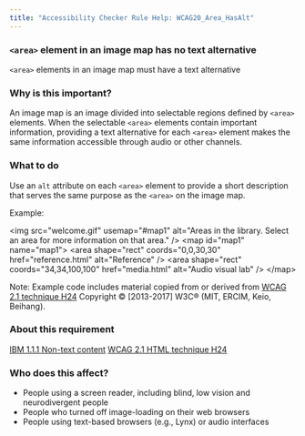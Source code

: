 ```yaml
---
title: "Accessibility Checker Rule Help: WCAG20_Area_HasAlt"
---
```


<div className="toolHelp">
<Row>
<Column colLg={16} colMd={8} colSm={4} className="toolHead">

### `<area>` element in an image map has no text alternative

<div id="locLevel"></div>

`<area>` elements in an image map must have a text alternative

</Column>
</Row>
<Row>
<Column colLg={11} colMd={5} colSm={4} className="toolMain">

### Why is this important?

An image map is an image divided into selectable regions defined by `<area>` elements. When the selectable `<area>` elements contain important information, providing a text alternative for each `<area>` element makes the same information accessible through audio or other channels.

<div id="locSnippet"></div>

### What to do

Use an `alt` attribute on each `<area>` element to provide a short description that serves the same purpose as the `<area>` on the image map.

Example:

<CodeSnippet type="multi" light={true}>&lt;img src="welcome.gif" usemap="#map1" alt="Areas in the library. Select an area for more information on that area." /&gt;
&lt;map id="map1" name="map1"&gt;
&lt;area shape="rect" coords="0,0,30,30" href="reference.html" alt="Reference" /&gt;
&lt;area shape="rect" coords="34,34,100,100" href="media.html" alt="Audio visual lab" /&gt;
&lt;/map&gt;</CodeSnippet>

Note: Example code includes material copied from or derived from [WCAG 2.1 technique H24](https://www.w3.org/TR/WCAG20-TECHS/H24) Copyright © [2013-2017] W3C® (MIT, ERCIM, Keio, Beihang).

</Column>
<Column colLg={5} colMd={3} colSm={4} className="toolLeft">

### About this requirement

[IBM 1.1.1 Non-text content](https://www.ibm.com/able/requirements/requirements/#1_1_1)
[WCAG  2.1 HTML technique H24](https://www.w3.org/TR/WCAG20-TECHS/H24)

### Who does this affect?

* People using a screen reader, including blind, low vision and neurodivergent people
* People who turned off image-loading on their web browsers
* People using text-based browsers (e.g., Lynx) or audio interfaces

</Column>
</Row>
</div>

